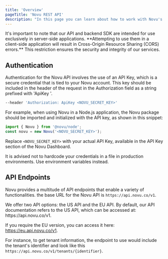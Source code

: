 ```yaml
---
title: 'Overview'
pageTitle: 'Novu REST API'
description: "In this page you can learn about how to work with Novu's API"
---
```


<Callout>
  It's important to note that our API and backend SDK are intended for use exclusively in
  server-side applications. **Attempting to use them in a client-side application will result in
  Cross-Origin Resource Sharing (CORS) errors.** This restriction ensures the security and integrity
  of our services.
</Callout>

## Authentication

Authentication for the Novu API involves the use of an API Key, which is a secure credential that is tied to your Novu account. This key should be included in the header of the request in the Authorization field as a string prefixed with 'ApiKey '.

```bash
--header 'Authorization: ApiKey <NOVU_SECRET_KEY>'
```

For example, when using Novu in a Node.js application, the Novu package should be imported and initialized with the API key, as shown in this snippet:

```javascript
import { Novu } from '@novu/node';
const novu = new Novu('<NOVU_SECRET_KEY>');
```

Replace `<NOVU_SECRET_KEY>` with your actual API Key, available in the API Key section of the Novu Dashboard.

<Callout type="warning">
  It is advised not to hardcode your credentials in a file in production environments. Use
  environment variables instead.
</Callout>

## API Endpoints

Novu provides a multitude of API endpoints that enable a variety of functionalities.
the base URL for the Novu API is `https://api.novu.co/v1`.

<Callout> 
We offer two API options: the US API and the EU API. By default, our API documentation refers to the US API, which can be accessed at: https://api.novu.co/v1.

If you require the EU version, you can access it here: https://eu.api.novu.co/v1.

</Callout>

For instance, to get tenant information, the endpoint to use would include the tenant's identifier and look like this `https://api.novu.co/v1/tenants/{identifier}`.
